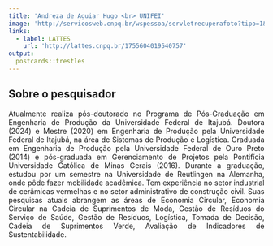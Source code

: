 ```yaml
---
title: 'Andreza de Aguiar Hugo <br> UNIFEI'
image: 'http://servicosweb.cnpq.br/wspessoa/servletrecuperafoto?tipo=1&id=K8848483U1'
links:
  - label: LATTES
    url: 'http://lattes.cnpq.br/1755604019540757'
output:
  postcards::trestles
---
```



<div style="text-align: justify">


## Sobre o pesquisador


Atualmente realiza pós-doutorado no Programa de Pós-Graduação em Engenharia de Produção da Universidade Federal de Itajubá. Doutora (2024) e Mestre (2020) em Engenharia de Produção pela Universidade Federal de Itajubá, na área de Sistemas de Produção e Logística. Graduada em Engenharia de Produção pela Universidade Federal de Ouro Preto (2014) e pós-graduada em Gerenciamento de Projetos pela Pontifícia Universidade Católica de Minas Gerais (2016). Durante a graduação, estudou por um semestre na Universidade de Reutlingen na Alemanha, onde pôde fazer mobilidade acadêmica. Tem experiência no setor industrial de cerâmicas vermelhas e no setor administrativo de construção civil. Suas pesquisas atuais abrangem as áreas de Economia Circular, Economia Circular na Cadeia de Suprimentos de Moda, Gestão de Resíduos do Serviço de Saúde, Gestão de Resíduos, Logística, Tomada de Decisão, Cadeia de Suprimentos Verde, Avaliação de Indicadores de Sustentabilidade.